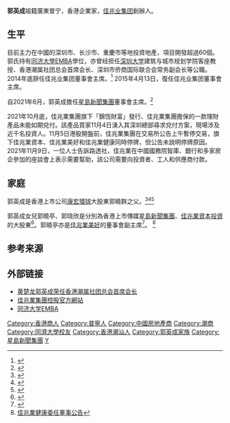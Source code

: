 {{Refimprove|time=2015-02-08T03:33:44+00:00}}
'''郭英成'''祖籍廣東普宁，香港企業家，[[佳兆业集团|佳兆业集团]]創辦人。
{{Infobox person
| 姓名 = 郭英成
| birth_place = 廣東[[普宁|普宁]]
| 居住地 = {{HK}}
| 国籍 = {{CNHK}}
| 祖籍 = 廣東[[普宁|普宁]]
| 组织 = [[佳兆业集团|佳兆业集团]]、[[星島新聞集團|星島新聞集團]]
| children = 郭曉群（子）、郭晓亭丶郭曉欣（女）
| relatives = 
}}

==生平==
目前主力在中國的深圳市、长沙市、重慶市等地投資地產，項目開發超過60個。郭氏持有[[同济大學|同济大學]][[EMBA|EMBA]]學位，亦曾经担任[[深圳大学|深圳大学]]建筑与城市规划学院客座教授、香港潮属社团总会首席会长、深圳市侨商国际联合会常务副会长等公職。2014年底辞任佳兆业集团董事會主席。<ref>{{Cite web |url=http://www.thepaper.cn/newsDetail_forward_1284743 |title=佳兆业主席郭英成辞职，曾因旧改项目与蒋尊玉关系密切 |accessdate=2015-02-08 |archive-date=2015-02-08 |archive-url=https://web.archive.org/web/20150208050012/http://www.thepaper.cn/newsDetail_forward_1284743 |dead-url=no }}</ref>
2015年4月13日，復任佳兆业集团董事會主席。

自2021年6月，郭英成擔任[[星島新聞集團|星島新聞集團]]董事會主席。<ref>{{cite news|url=https://news.rthk.hk/rthk/ch/component/k2/1594185-20210603.htm|title=星島大股東完成股權交易　郭英成出任主席|date=2021-06-03|accessdate=2021-06-05|publisher=香港電台}}</ref>

2021年10月底，佳兆業集團旗下「錦恆財富」發行、佳兆業集團擔保的一款理財產品未能如期兌付。該產品買家11月4日湧入其深圳總部尋求兌付方案，現場涉及近千名投資人。11月5日港股開盤前，佳兆業集團在交易所公告上午暫停交易，旗下佳兆業資本、佳兆業美好和佳兆業健康同時停牌，但公告未說明停牌原因。
2021年11月9日，一位人士告訴路透社，佳兆業在中國國務院智庫、銀行和多家房企參加的座談會上表示需要幫助，該公司需要向投資者、工人和供應商付款。

==家庭==
郭英成是香港上市公司[[康宏環球|康宏環球]]大股東郭曉群之父。<ref>{{Cite web |url=http://hk.apple.nextmedia.com/financeestate/art/20170328/19972493 |title=佳兆業主席：復牌路盡嚐甜酸苦辣 |accessdate=2017-09-08 |archive-date=2017-09-08 |archive-url=https://web.archive.org/web/20170908065514/http://hk.apple.nextmedia.com/financeestate/art/20170328/19972493 |dead-url=no }}</ref><ref>{{Cite web |url=https://hk.finance.appledaily.com/finance/realtime/article/20171218/57598312 |title=【康宏爭奪戰】大股東郭曉群發公開信 |accessdate=2017-12-21 |archive-date=2017-12-22 |archive-url=https://web.archive.org/web/20171222051750/https://hk.finance.appledaily.com/finance/realtime/article/20171218/57598312 |dead-url=no }}</ref><ref>{{Cite web |url=https://m.sohu.com/n/521387567/?wscrid=95360_6 |title=康宏环球股权争夺战大戏将开？“富二代”登台搅动风云 |accessdate=2017-12-21 |archive-date=2017-12-22 |archive-url=https://web.archive.org/web/20171222052430/https://m.sohu.com/n/521387567/?wscrid=95360_6 |dead-url=no }}</ref>

郭英成女兒郭曉亭、郭晓欣是分別為香港上市傳媒[[星島新聞集團|星島新聞集團]]、[[佳兆業資本投資|佳兆業資本投資]]的大股東<ref>{{cite news|url=https://inews.hket.com/article/2869101/%E3%80%90%E6%98%9F%E5%B3%B6%E8%B3%A3%E7%9B%A4%E3%80%91%E4%BD%95%E6%9F%B1%E5%9C%8B%E6%82%89%E5%94%AE%E6%98%9F%E5%B3%B6%E6%8C%81%E8%82%A1%E5%A5%97%E8%87%B3%E5%B0%913.7%E5%84%84%E5%85%83%E3%80%80%E6%98%9F%E5%B3%B6%E6%96%B0%E5%A4%A7%E8%82%A1%E6%9D%B1%E9%83%AD%E6%9B%89%E4%BA%AD%EF%BC%9A%E6%94%B6%E8%B3%BC%E6%98%9F%E5%B3%B6%E8%82%A1%E6%AC%8A%E7%B4%94%E5%B1%AC%E5%80%8B%E4%BA%BA%E6%8A%95%E8%B3%87|title=【星島賣盤】何柱國悉售星島持股套至少3.7億元　星島新大股東郭曉亭：收購星島股權純屬個人投資|website=香港經濟日報網頁即時新聞|accessdate=2021-06-04|date=2021-02-03}}</ref>。郭曉亭亦是[[佳兆業美好|佳兆業美好]]的董事會副主席<ref>{{cite news|url=https://finance.sina.cn/tech/2020-11-20/detail-iiznctke2392674.d.html|title=佳兆业美好：郭英成26岁女儿郭晓亭获任董事会副主席}}</ref>。
<ref> [https://www1.hkexnews.hk/listedco/listconews/sehk/2021/0921/2021092101006_c.pdf 佳兆業健康委任董事公告] </ref>

==参考来源==
{{reflist}}

==外部链接==
*[http://www.szspnsh.org/NewsView.aspx?id=2065 黄楚龙郭英成荣任香港潮属社团总会首席会长] {{Wayback|url=http://www.szspnsh.org/NewsView.aspx?id=2065 |date=20150109071128 }}
*[http://www.kaisagroup.com/ 佳兆業集團控股官方網站] {{Wayback|url=http://www.kaisagroup.com/ |date=20141220104254 }}
*[https://web.archive.org/web/20150109080228/http://www.tongjiemba.com/Photos/PhotoList/shenzhen/ 同济大学EMBA]

{{DEFAULTSORT:G}}
[[Category:香港商人|Category:香港商人]]
[[Category:普寧人|Category:普寧人]]
[[Category:中國房地產商|Category:中國房地產商]]
[[Category:潮商|Category:潮商]]
[[Category:同濟大學校友|Category:同濟大學校友]]
[[Category:香港潮汕人|Category:香港潮汕人]]
[[Category:郭英成家族|Category:郭英成家族]]
[[Category:星島新聞集團|Category:星島新聞集團]]
[[Category:郭姓|Y]]